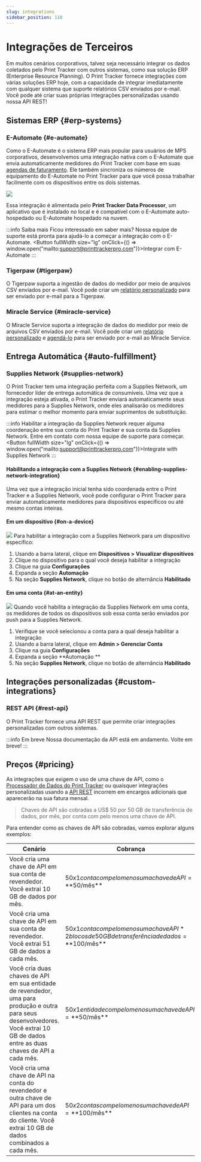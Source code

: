 ```yaml
---
slug: integrations
sidebar_position: 110
---
```



# Integrações de Terceiros
Em muitos cenários corporativos, talvez seja necessário integrar os dados coletados pelo Print Tracker com outros sistemas, como sua solução ERP (Enterprise Resource Planning). O Print Tracker fornece integrações com várias soluções ERP hoje, com a capacidade de integrar imediatamente com qualquer sistema que suporte relatórios CSV enviados por e-mail. Você pode até criar suas próprias integrações personalizadas usando nossa API REST!

## Sistemas ERP {#erp-systems}
### E-Automate {#e-automate}
Como o E-Automate é o sistema ERP mais popular para usuários de MPS corporativos, desenvolvemos uma integração nativa com o E-Automate que envia automaticamente medidores do Print Tracker com base em suas [agendas de faturamento](./20-configuring-settings.md#schedules). Ele também sincroniza os números de equipamento do E-Automate no Print Tracker para que você possa trabalhar facilmente com os dispositivos entre os dois sistemas.

![](https://www.cdn.printtrackerpro.com/images/documentation/integrations-data-processor-meters.png)

Essa integração é alimentada pelo **Print Tracker Data Processor**, um aplicativo que é instalado no local e é compatível com o E-Automate auto-hospedado ou E-Automate hospedado na nuvem.



:::info Saiba mais
Ficou interessado em saber mais? Nossa equipe de suporte está pronta para ajudá-lo a começar a integração com o E-Automate.
<Box mb={2}>
    <Button fullWidth size="lg" onClick={() => window.open("mailto:support@printtrackerpro.com")}>Integrar com E-Automate</Button>
</Box>
:::

### Tigerpaw {#tigerpaw}
O Tigerpaw suporta a ingestão de dados do medidor por meio de arquivos CSV enviados por e-mail. Você pode criar um [relatório personalizado](./reports) para ser enviado por e-mail para a Tigerpaw.

### Miracle Service {#miracle-service}
O Miracle Service suporta a integração de dados do medidor por meio de arquivos CSV enviados por e-mail. Você pode criar um [relatório personalizado](./reports) e [agendá-lo](./reports#scheduling-reports) para ser enviado por e-mail ao Miracle Service.

## Entrega Automática {#auto-fulfillment}
### Supplies Network {#supplies-network}
O Print Tracker tem uma integração perfeita com a Supplies Network, um fornecedor líder de entrega automática de consumíveis. Uma vez que a integração esteja ativada, o Print Tracker enviará automaticamente seus medidores para a Supplies Network, onde eles analisarão os medidores para estimar o melhor momento para enviar suprimentos de substituição.

:::info
Habilitar a integração da Supplies Network requer alguma coordenação entre sua conta do Print Tracker e sua conta da Supplies Network. Entre em contato com nossa equipe de suporte para começar.
<Box mb={2}>
    <Button fullWidth size="lg" onClick={() => window.open("mailto:support@printtrackerpro.com")}>Integrate with Supplies Network</Button>
</Box>
:::

#### Habilitando a integração com a Supplies Network {#enabling-supplies-network-integration}
Uma vez que a integração inicial tenha sido coordenada entre o Print Tracker e a Supplies Network, você pode configurar o Print Tracker para enviar automaticamente medidores para dispositivos específicos ou até mesmo contas inteiras.

#### Em um dispositivo {#on-a-device}
![](https://www.cdn.printtrackerpro.com/images/documentation/integrations-supplies-network-device.gif)
Para habilitar a integração com a Supplies Network para um dispositivo específico:

1. Usando a barra lateral, clique em **Dispositivos > Visualizar dispositivos**
2. Clique no dispositivo para o qual você deseja habilitar a integração
3. Clique na guia **Configurações**
4. Expanda a seção **Automação**
5. Na seção **Supplies Network**, clique no botão de alternância **Habilitado**

#### Em uma conta {#at-an-entity}
![](https://www.cdn.printtrackerpro.com/images/documentation/integrations-supplies-network-entity.gif)
Quando você habilita a integração da Supplies Network em uma conta, os medidores de todos os dispositivos sob essa conta serão enviados por push para a Supplies Network.

1. Verifique se você selecionou a conta para a qual deseja habilitar a integração
2. Usando a barra lateral, clique em **Admin > Gerenciar Conta**
3. Clique na guia **Configurações**
4. Expanda a seção **Automação **
5. Na seção **Supplies Network**, clique no botão de alternância **Habilitado**

## Integrações personalizadas {#custom-integrations}

### REST API {#rest-api}
O Print Tracker fornece uma API REST que permite criar integrações personalizadas com outros sistemas.

:::info Em breve
Nossa documentação da API está em andamento. Volte em breve!
:::

## Preços {#pricing}
As integrações que exigem o uso de uma chave de API, como o [Processador de Dados do Print Tracker](#e-automate) ou quaisquer integrações personalizadas usando a [API REST](#rest-api) incorrem em encargos adicionais que aparecerão na sua fatura mensal.

> Chaves de API são cobradas a US$ 50 por 50 GB de transferência de dados, por mês, por conta com pelo menos uma chave de API.

Para entender como as chaves de API são cobradas, vamos explorar alguns exemplos:

| Cenário                                                                                                                                                         | Cobrança                                                                                       |
|------------------------------------------------------------------------------------------------------------------------------------------------------------------|--------------------------------------------------------------------------------------------|
| Você cria uma chave de API em sua conta de revendedor. Você extrai 10 GB de dados por mês.                                                                       | $50 x 1 conta com pelo menos uma chave de API = **$50/mês**                                |
| Você cria uma chave de API em sua conta de revendedor. Você extrai 51 GB de dados a cada mês.                                                                    | $50 x 1 conta com pelo menos uma chave API * 2 blocos de 50GB de transferência de dados = **$100/mês**|
| Você cria duas chaves de API em sua entidade de revendedor, uma para produção e outra para seus desenvolvedores. Você extrai 10 GB de dados entre as duas chaves de API a cada mês.        | $50 x 1 entidade com pelo menos uma chave de API = **$50/mês**                                |
| Você cria uma chave de API na conta do revendedor e outra chave de API para um dos clientes na conta do cliente. Você extrai 10 GB de dados combinados a cada mês. |$50 x 2 contas com pelo menos uma chave de API = **$100/mês**                                 |
